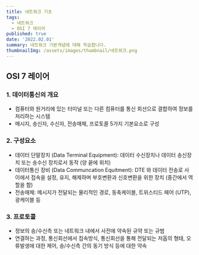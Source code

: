```yaml
---
title: 네트워크 기초
tags:
  - 네트워크
  - OSI 7 레이어
published: true
date: '2022.02.01'
summary: 네트워크 기본개념에 대해 학습합니다.
thumbnailImg: /assets/images/thumbnail/네트워크.png
---
```


## OSI 7 레이어 

### 1. 데이터통신의 개요 

- 컴퓨터와 원거리에 있는 터미널 또는 다른 컴퓨터를 통신 회선으로 결합하여 정보를 처리하는 시스템 
- 메시지, 송신자, 수신자, 전송매체, 프로토콜 5가지 기본요소로 구성

### 2. 구성요소 

- 데이터 단말장치 (Data Terminal Equipment): 데이터 수신장치나 데이터 송신장치 또는 송수신 장치로서 동작 (양 끝에 위치)
- 데이터통신 장비 (Data Communcation Equitment): DTE 와 데이터 전송로 사이에서 접속을 설정, 유지, 해제하며 부호변환과 신호변환을 위한 장치 (중간에서 역할을 함)
- 전송매체: 메시지가 전달되는 물리적인 경로, 동축케이블, 트위스티드 페어 (UTP), 광케이블 등

### 3. 프로토콜 

- 정보의 송/수신측 또는 네트워크 내에서 사전에 약속된 규약 또는 규범
- 연결하는 과정, 통신회선에서 접속방식, 통신회선을 통해 전달되는 저옵의 형태, 오류발생에 대한 제어, 송/수신측 간의 동기 방식 등에 대한 약속